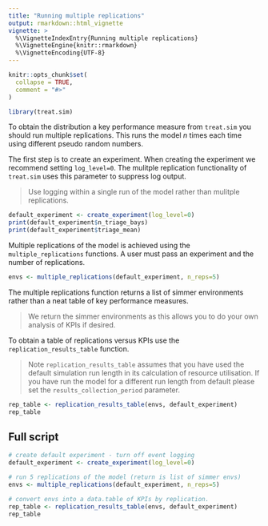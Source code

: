 ```yaml
---
title: "Running multiple replications"
output: rmarkdown::html_vignette
vignette: >
  %\VignetteIndexEntry{Running multiple replications}
  %\VignetteEngine{knitr::rmarkdown}
  %\VignetteEncoding{UTF-8}
---
```


```r
knitr::opts_chunk$set(
  collapse = TRUE,
  comment = "#>"
)
```

```r
library(treat.sim)
```

To obtain the distribution a key performance measure from `treat.sim` you should run multiple replications. This runs the model $n$ times each time using different pseudo random numbers. 

The first step is to create an experiment. When creating the experiment we recommend setting `log_level=0`. The mulitple replication functionality of `treat.sim` uses this parameter to suppress log output.

> Use logging within a single run of the model rather than mulitple replications.

```r
default_experiment <- create_experiment(log_level=0)
print(default_experiment$n_triage_bays)
print(default_experiment$triage_mean)
```

Multiple replications of the model is achieved using the `multiple_replications` functions.  A user must pass an experiment and the number of replications.  

```r
envs <- multiple_replications(default_experiment, n_reps=5)
```

The multiple replications function returns a list of simmer environments rather than a neat table of key performance measures.  

> We return the simmer environments as this allows you to do your own analysis of KPIs if desired.

To obtain a table of replications versus KPIs use the `replication_results_table` function.

> Note `replication_results_table` assumes that you have used the default simulation run length in its calculation of resource utilisation.  If you have run the model for a different run length from default please set the `results_collection_period` parameter.

```r
rep_table <- replication_results_table(envs, default_experiment)
rep_table
```

## Full script

```r
# create default experiment - turn off event logging
default_experiment <- create_experiment(log_level=0)

# run 5 replications of the model (return is list of simmer envs)
envs <- multiple_replications(default_experiment, n_reps=5)

# convert envs into a data.table of KPIs by replication.
rep_table <- replication_results_table(envs, default_experiment)
rep_table
```